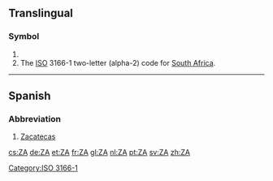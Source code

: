 {{also|Appendix:Variations of "za"}}
==Translingual==

===Symbol===
{{head|mul|symbol}}

# {{SI-unit-abb|zetta|ampere|[[electrical current]]}}
# The [[ISO]] 3166-1 two-letter (alpha-2) code for [[South Africa]].

[[Category:ISO 3166-1]]

----

==Spanish==

===Abbreviation===
{{rfc-header|Abbreviation}}
{{head|es|abbreviation}}

# [[Zacatecas]] {{gloss|Mexican state}}

[[cs:ZA]]
[[de:ZA]]
[[et:ZA]]
[[fr:ZA]]
[[gl:ZA]]
[[nl:ZA]]
[[pt:ZA]]
[[sv:ZA]]
[[zh:ZA]]